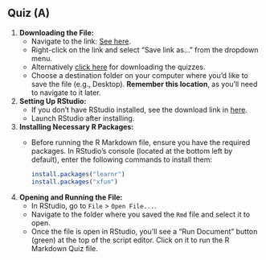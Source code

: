 ## Quiz (A) {.unnumbered}

1.  **Downloading the File:**
    -   Navigate to the link: [See here](Quiz/QuizAccessing.Rmd).
    -   Right-click on the link and select "Save link as..." from the dropdown menu.
    -   Alternatively <a href="Quiz/QuizAccessing.Rmd" download>click here</a> for downloading the quizzes.
    -   Choose a destination folder on your computer where you'd like to save the file (e.g., Desktop). **Remember this location**, as you'll need to navigate to it later.
2.  **Setting Up RStudio:**
    -   If you don't have RStudio installed, see the download link in [here](wrangling1a.html).
    -   Launch RStudio after installing.
3.  **Installing Necessary R Packages:**
    -   Before running the R Markdown file, ensure you have the required packages. In RStudio's console (located at the bottom left by default), enter the following commands to install them:

        ``` r
        install.packages("learnr")
        install.packages("xfun")
        ```
4.  **Opening and Running the File:**
    -   In RStudio, go to `File` \> `Open File...`.
    -   Navigate to the folder where you saved the `Rmd` file and select it to open.
    -   Once the file is open in RStudio, you'll see a "Run Document" button (green) at the top of the script editor. Click on it to run the R Markdown Quiz file.

